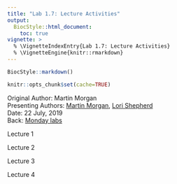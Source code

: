 ```yaml
---
title: "Lab 1.7: Lecture Activities"
output:
  BiocStyle::html_document:
    toc: true
vignette: >
  % \VignetteIndexEntry{Lab 1.7: Lecture Activities}
  % \VignetteEngine{knitr::rmarkdown}
---
```


```r
BiocStyle::markdown()
```

```r
knitr::opts_chunk$set(cache=TRUE)
```

Original Author: Martin Morgan<br />
Presenting Authors: [Martin Morgan][], [Lori Shepherd][]</br >
Date: 22 July, 2019</br >
Back: [Monday labs](lab-1-intro-to-r-bioc.html)

[Martin Morgan]: mailto: Martin.Morgan@RoswellPark.org
[Lori Shepherd]: mailto: Lori.Shepherd@RoswellPark.org

Lecture 1

Lecture 2

Lecture 3

Lecture 4
